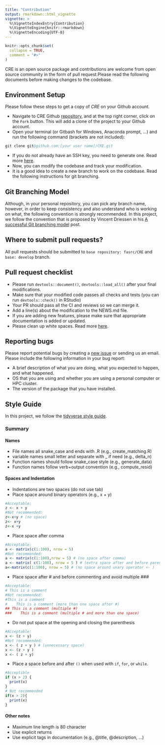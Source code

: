 ```yaml
---
title: "Contribution"
output: rmarkdown::html_vignette
vignette: >
  %\VignetteIndexEntry{Contribution}
  %\VignetteEngine{knitr::rmarkdown}
  %\VignetteEncoding{UTF-8}
---
```


```r
knitr::opts_chunk$set(
  collapse = TRUE,
  comment = "#>"
)
```

CRE is an open source package and contributions are welcome from open source community in the form of pull request.Please read the following documents before making changes to the codebase.

## Environment Setup

Please follow these steps to get a copy of _CRE_ on your Github account. 

- Navigate to CRE Github [repository](https://github.com/NSAPH-Software/CRE), and at the top right corner, click on the `Fork` button. This will add a clone of the project to your Github account.
- Open your terminal (or Gitbash for Windows, Anaconda prompt, ...) and run the following command  (brackets are not included):

```S
git clone git@github.com:[your user name]/CRE.git
```
- If you do not already have an SSH key, you need to generate one. Read more [here](https://docs.github.com/en/github-ae@latest/github/authenticating-to-github/generating-a-new-ssh-key-and-adding-it-to-the-ssh-agent).
- Now, you can modify the codebase and track your modification.
- It is a good idea to create a new branch to work on the codebase. Read the following instructions for git branching.

## Git Branching Model

Although, in your personal repository, you can pick any branch name, however, in order to keep consistency and also understand who is working on what, the following convention is strongly recommended.  In this project, we follow the convention that is proposed by Vincent Driessen in his [A successful Git branching model](https://nvie.com/posts/a-successful-git-branching-model/) post.

## Where to submit pull requests?

All pull requests should be submitted to `base repository: fasrc/CRE` and `base: develop` branch.

## Pull request checklist

- Please run `devtools::document()`, `devtools::load_all()` after your final modifications.
- Make sure that your modified code passes all checks and tests (you can run `devtools::check()` in RStudio)
- Your PR should pass all the CI and reviews so we can merge it.
- Add a line(s) about the modification to the NEWS.md file.
- If you are adding new features, please make sure that appropriate documentation is added or updated.
- Please clean up white spaces. Read more [here](https://softwareengineering.stackexchange.com/questions/121555/why-is-trailing-whitespace-a-big-deal).

## Reporting bugs

Please report potential bugs by creating a [new issue](https://github.com/NSAPH-Software/CRE/issues) or sending us an email. Please include the following information in your bug report:

- A brief description of what you are doing, what you expected to happen, and what happened. 
- OS that you are using and whether you are using a personal computer or HPC cluster. 
- The version of the package that you have installed.

## Style Guide

In this project, we follow the [tidyverse style guide](https://style.tidyverse.org). 

### Summary

#### Names

- File names all snake_case and ends with .R (e.g., create_matching.R)
- variable names small letter and separate with _ if need (e.g., delta_n)
- Function names should follow snake_case style (e.g., generate_data)
- Function names follow verb+output convention (e.g., compute_resid)

#### Spaces and Indentation

- Indentations are two spaces (do not use tab)
- Place space around binary operators (e.g., x + y)

```R
#Acceptable:
z <- x + y
#Not recommended:
z<-x+y # (no space)
z<- x+y
z<-x +y
```

- Place space after comma

```R
#Acceptable:
a <- matrix(c(1:100), nrow = 5)
#Not recommended:
a <- matrix(c(1:100),nrow = 5) # (no space after comma)
a <- matrix( c(1:100), nrow = 5 ) # (extra space after and before parentheses)
a<-matrix(c(1:100), nrow = 5) # (no space around unary operator <- )
```

- Place space after # and before commenting and avoid multiple ###

```R
#Acceptable:
# This is a comment
#Not recommended:
#This is a comment
#    This is a comment (more than one space after #)
## This is a comment (multiple #)
###    This is a comment (multiple # and more than one space)
```

- Do not put space at the opening and closing the parenthesis

```R
#Acceptable:
x <- (z + y)
#Not recommended:
x <- ( z + y ) # (unnecessary space)
x <- (z + y )
x <- ( z + y)
```

- Place a space before and after `()` when used with `if`, `for`, or `while`.

```R
#Acceptible
if (x > 2) {
  print(x)
}
# Not recommended
if(x > 2){
  print(x)
}
```

#### Other notes

- Maximum line length is 80 character
- Use explicit returns
- Use explicit tags in documentation (e.g., @title, @description, ...)
